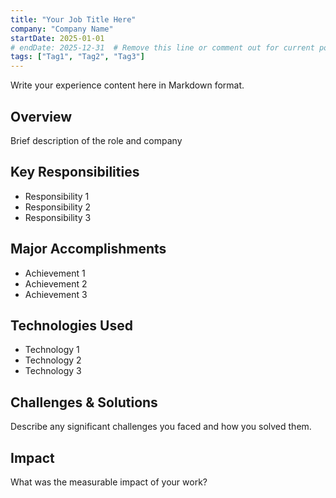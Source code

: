 ```yaml
---
title: "Your Job Title Here"
company: "Company Name"
startDate: 2025-01-01
# endDate: 2025-12-31  # Remove this line or comment out for current positions
tags: ["Tag1", "Tag2", "Tag3"]
---
```


Write your experience content here in Markdown format.

## Overview
Brief description of the role and company

## Key Responsibilities
- Responsibility 1
- Responsibility 2
- Responsibility 3

## Major Accomplishments
- Achievement 1
- Achievement 2
- Achievement 3

## Technologies Used
- Technology 1
- Technology 2
- Technology 3

## Challenges & Solutions
Describe any significant challenges you faced and how you solved them.

## Impact
What was the measurable impact of your work?